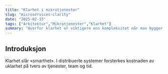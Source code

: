 ```yaml
---
title: "Klarhet i mikrotjenester"
slug: "microservices-clarity"
date: "2025-02-15"
tags: ["Arkitektur","Mikrotjenester","Klarhet"]
summary: "Hvorfor klarhet er viktigere enn kompleksitet når man bygger skalerbare systemer."
---
```


## Introduksjon

Klarhet slår «smarthet». I distribuerte systemer forsterkes kostnaden av uklarhet på tvers av tjenester, team og tid.


